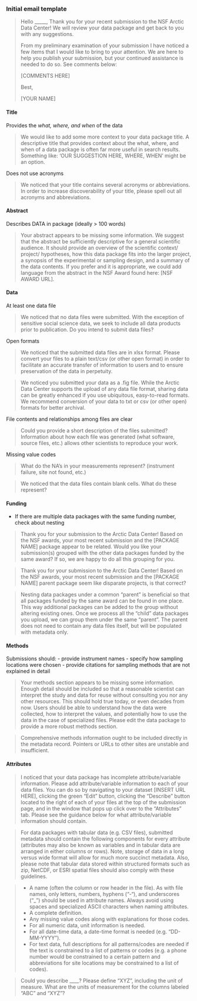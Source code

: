 ### Initial email template

> Hello _____,
> Thank you for your recent submission to the NSF Arctic Data Center! We will review your data package and get back to you with any suggestions.
> 
> From my preliminary examination of your submission I have noticed a few items that I would like to bring to your attention. We are here to help you publish your submission, but your continued assistance is needed to do so. See comments below:
> 
> [COMMENTS HERE]
> 
> Best,
> 
> [YOUR NAME]

#### Title

Provides the *what, where, and when* of the data

> We would like to add some more context to your data package title. A descriptive title that provides context about the what, where, and when of a data package is often far more useful in search results. Something like: ‘OUR SUGGESTION HERE, WHERE, WHEN’ might be an option.

Does not use acronyms

> We noticed that your title contains several acronyms or abbreviations. In order to increase discoverability of your title, please spell out all acronyms and abbreviations.

#### Abstract

Describes DATA in package (ideally > 100 words)

> Your abstract appears to be missing some information. We suggest that the abstract be sufficiently descriptive for a general scientific audience. It should provide an overview of the scientific context/ project/ hypotheses, how this data package fits into the larger project, a synopsis of the experimental or sampling design, and a summary of the data contents. If you prefer and it is appropriate, we could add language from the abstract in the NSF Award found here: [NSF AWARD URL].

#### Data

At least one data file

> We noticed that no data files were submitted. With the exception of sensitive social science data, we seek to  include all data products prior to publication. Do you intend to submit data files?

Open formats

> We noticed that the submitted data files are in xlsx format. Please convert your files to a plain text/csv (or other open format) in order to facilitate an accurate transfer of information to users and to ensure preservation of the data in perpetuity.

> We noticed you submitted your data as a .fig file. While the Arctic Data Center supports the upload of any data file format, sharing data can be greatly enhanced if you use ubiquitous, easy-to-read formats. We recommend conversion of your data to txt or csv (or other open) formats for better archival.

File contents and relationships among files are clear

> Could you provide a short description of the files submitted? Information about how each file was generated (what software, source files, etc.) allows other scientists to reproduce your work.

Missing value codes

> What do the NA's in your measurements represent? (instrument failure, site not found, etc.)

> We noticed that the data files contain blank cells. What do these represent? 

#### Funding

* If there are multiple data packages with the same funding number, check about nesting

> Thank you for your submission to the Arctic Data Center! Based on the NSF awards, your most recent submission and the [PACKAGE NAME] package appear to be related. Would you like your submission(s) grouped with the other data packages funded by the same award? If so, we are happy to do all this grouping for you.

> Thank you for your submission to the Arctic Data Center! Based on the NSF awards, your most recent submission and the [PACKAGE NAME] parent package seem like disparate projects, is that correct?

> Nesting data packages under a common “parent” is beneficial so that all packages funded by the same award can be found in one place. This way additional packages can be added to the group without altering existing ones. Once we process all the “child” data packages you upload, we can group them under the same “parent”. The parent does not need to contain any data files itself, but will be populated with metadata only.

#### Methods

Submissions should:
- provide instrument names
- specify how sampling locations were chosen
- provide citations for sampling methods that are not explained in detail

> Your methods section appears to be missing some information. Enough detail should be included so that a reasonable scientist can interpret the study and data for reuse without consulting you nor any other resources. This should hold true today, or even decades from now. Users should be able to understand how the data were collected, how to interpret the values, and potentially how to use the data in the case of specialized files. Please edit the data package to provide a more robust methods section.

> Comprehensive methods information ought to be included directly in the metadata record. Pointers or URLs to other sites are unstable and insufficient.

#### Attributes

> I noticed that your data package has incomplete attribute/variable information. Please add attribute/variable information to each of your data files. You can do so by navigating to your dataset [INSERT URL HERE], clicking the green "Edit" button, clicking the "Describe" button located to the right of each of your files at the top of the submission page, and in the window that pops up click over to the "Attributes" tab. Please see the guidance below for what attribute/variable information should contain.

> For data packages with tabular data (e.g. CSV files), submitted metadata should contain the following components for every attribute (attributes may also be known as variables and in tabular data are arranged in either columns or rows). Note, storage of data in a long versus wide format will allow for much more succinct metadata. Also, please note that tabular data stored within structured formats such as zip, NetCDF, or ESRI spatial files should also comply with these guidelines.

> - A name (often the column or row header in the file). As with file names, only letters, numbers, hyphens (“-“), and underscores (“_”) should be used in attribute names. Always avoid using spaces and specialized ASCII characters when naming attributes.
> - A complete definition.
> - Any missing value codes along with explanations for those codes.
> - For all numeric data, unit information is needed.
> - For all date-time data, a date-time format is needed (e.g. "DD-MM-YYYY").
> - For text data, full descriptions for all patterns/codes are needed if the text is constrained to a list of patterns or codes (e.g. a phone number would be constrained to a certain pattern and abbreviations for site locations may be constrained to a list of codes).

> Could you describe ____? 
> Please define “XYZ”, including the unit of measure. 
> What are the units of measurement for the columns labeled “ABC” and “XYZ”?

